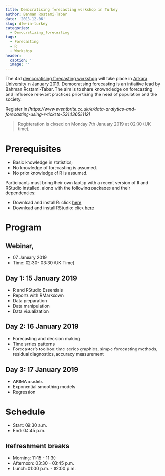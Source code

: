 ```yaml
---
title: Democratising forecasting workshop in Turkey
author: Bahman Rostami-Tabar
date: '2018-12-06'
slug: dfw-in-turkey
categories:
  - Democratising_forecasting
tags:
  - Forecasting
  - R
  - Workshop
header:
  caption: ''
  image: ''
---
```


The 4rd [demcoratising forecasting workshop](https://www.bahmanrt.com/#democtarisingf)  will take place in [Ankara University](https://en.ankara.edu.tr/) in January 2019.
Democratising forecasting is an intiaitive lead by Bahman Rostami-Tabar. The aim is to share knownoledge on forecasting and influence relevant practices prioritising the need of population and the society.

Register in *[https://www.eventbrite.co.uk/e/data-analytics-and-forecasting-using-r-tickets-53143658112)*

>Registeration is closed on Monday 7th January 2019 at 02:30 (UK time).

# Prerequisites

- Basic knowledge in statistics;
- No knowledge of forecasting is assumed.
- No prior knowledge of R is assumed.

Participants must bring their own laptop with a recent version of R and RStudio installed, along with the following packages and their dependencies:

- Download and install R: click [here](https://cloud.r-project.org/)
- Download and install RStudio: click [here](https://www.rstudio.com/products/rstudio/download/#download)

# Program

## Webinar, 
  - 07 January 2019
  - Time: 02:30- 03:30 (UK Time)

## Day 1: 15 January 2019

  - R and RStudio Essentials
  - Reports with RMarkdown
  - Data preparation
  - Data manipulation
  - Data visualization

## Day 2: 16 January 2019

  - Forecasting and decision making
  - Time series patterns
  - Forecaster's toolbox: time series graphics, simple forecasting methods, residual diagnostics, accuracy measurement
  
## Day 3: 17 January 2019

- ARIMA models
- Exponential smoothing models
- Regression

# Schedule

- Start: 09:30 a.m.
- End: 04:45 p.m.

## Refreshment breaks

- Morning: 11:15 - 11:30
- Afternoon: 03:30 - 03:45 p.m.
- Lunch: 01:00 p.m. - 02:00 p.m.


